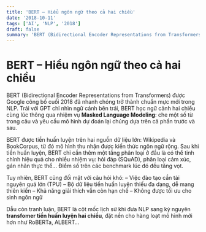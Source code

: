 ```yaml
---
title: 'BERT – Hiểu ngôn ngữ theo cả hai chiều'
date: '2018-10-11'
tags: ['AI', 'NLP', '2018']
draft: false
summary: 'BERT (Bidirectional Encoder Representations from Transformers) được Google công bố cuối 2018 đã nhan'
---
```


# BERT – Hiểu ngôn ngữ theo cả hai chiều

BERT (Bidirectional Encoder Representations from Transformers) được Google công bố cuối 2018 đã nhanh chóng trở thành chuẩn mực mới trong NLP. Trái với GPT chỉ nhìn ngữ cảnh bên trái, BERT học ngữ cảnh hai chiều cùng lúc thông qua nhiệm vụ **Masked Language Modeling**: che một số từ trong câu và yêu cầu mô hình dự đoán lại chúng dựa trên cả phần trước và sau.

BERT được tiền huấn luyện trên hai nguồn dữ liệu lớn: Wikipedia và BookCorpus, từ đó mô hình thu nhận được kiến thức ngôn ngữ rộng. Sau khi tiền huấn luyện, BERT chỉ cần thêm một tầng phân loại ở đầu là có thể tinh chỉnh hiệu quả cho nhiều nhiệm vụ: hỏi đáp (SQuAD), phân loại cảm xúc, gán nhãn thực thể… Điểm số trên các benchmark lúc đó đều tăng vọt.

Tuy nhiên, BERT cũng đối mặt với câu hỏi khó:
– Việc đào tạo cần tài nguyên quá lớn (TPU)
– Bộ dữ liệu tiền huấn luyện thiếu đa dạng, dễ mang thiên kiến
– Khả năng giải thích vẫn còn hạn chế
– Không được tối ưu cho sinh ngôn ngữ

Dẫu còn tranh luận, BERT là cột mốc lịch sử khi đưa NLP sang kỷ nguyên **transfomer tiền huấn luyện hai chiều**, đặt nền cho hàng loạt mô hình mới hơn như RoBERTa, ALBERT…